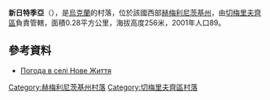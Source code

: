 {{coord|48|55|21|N|26|20|10|E|scale:100000|display=title}}

'''新日特季亞'''（{{lang-uk|Нове Життя}}），是[[烏克蘭|烏克蘭]]的村落，位於該國西部[[赫梅利尼茨基州|赫梅利尼茨基州]]，由[[切梅里夫齊區|切梅里夫齊區]]負責管轄，面積0.28平方公里，海拔高度256米，2001年人口89。

==參考資料==
* [http://weather.in.ua/ua/hmel'nickaja/17212 Погода в селі Нове Життя] {{Wayback|url=http://weather.in.ua/ua/hmel%27nickaja/17212 |date=20111220071239 }}

{{DEFAULTSORT:Нове Життя}}
[[Category:赫梅利尼茨基州村落|Category:赫梅利尼茨基州村落]]
[[Category:切梅里夫齊區村落|Category:切梅里夫齊區村落]]


{{Khmelnytskyi-geo-stub}}